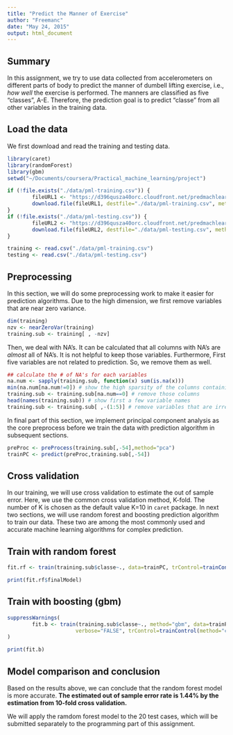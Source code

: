 ```yaml
---
title: "Predict the Manner of Exercise"
author: "Freemanc"
date: "May 24, 2015"
output: html_document
---
```


## Summary
In this assignment, we try to use data collected from accelerometers on different parts of body to predict the manner of dumbell lifting exercise, i.e., *how well* the exercise is performed. The manners are classified as five "classes", A-E. Therefore, the prediction goal is to predict "classe" from all other variables in the training data.

## Load the data
We first download and read the training and testing data.
```r
library(caret)
library(randomForest)
library(gbm)
setwd("~/Documents/coursera/Practical_machine_learning/project")
```
```r
if (!file.exists("./data/pml-training.csv")) {
        fileURL1 <- "https://d396qusza40orc.cloudfront.net/predmachlearn/pml-training.csv"
        download.file(fileURL1, destfile="./data/pml-training.csv", method="curl")
}
if (!file.exists("./data/pml-testing.csv")) {
        fileURL2 <- "https://d396qusza40orc.cloudfront.net/predmachlearn/pml-testing.csv"
        download.file(fileURL2, destfile="./data/pml-testing.csv", method="curl")
}
```
```r
training <- read.csv("./data/pml-training.csv")
testing <- read.csv("./data/pml-testing.csv")
```

## Preprocessing
In this section, we will do some preprocessing work to make it easier for prediction algorithms. Due to the high dimension, we first remove variables that are near zero variance.
```r
dim(training)
nzv <- nearZeroVar(training)
training.sub <- training[ , -nzv]
```
Then, we deal with NA's. It can be calculated that all columns with NA's are *almost* all of NA's. It is not helpful to keep those variables. Furthermore, First five variables are not related to prediction. So, we remove them as well.
```r
## calculate the # of NA's for each variables
na.num <- sapply(training.sub, function(x) sum(is.na(x)))
min(na.num[na.num!=0]) # show the high sparsity of the columns containing NA's
training.sub <- training.sub[na.num==0] # remove those columns
head(names(training.sub)) # show first a few variable names
training.sub <- training.sub[ ,-(1:5)] # remove variables that are irrelevant with prediction
```
In final part of this section, we implement principal component analysis as the core preprocess before we train the data with prediction algorithm in subsequent sections.
```r
preProc <- preProcess(training.sub[,-54],method="pca")
trainPC <- predict(preProc,training.sub[,-54])
```

## Cross validation
In our training, we will use cross validation to estimate the out of sample error. Here, we use the common cross validation method, K-fold. The number of K is chosen as the default value K=10 in `caret` package. In next two sections, we will use random forest and boosting prediction algorithm to train our data. These two are among the most commonly used and accurate machine learning algorithms for complex prediction.

## Train with random forest
```r
fit.rf <- train(training.sub$classe~., data=trainPC, trControl=trainControl(method="cv"))
```
```r
print(fit.rf$finalModel)
```

## Train with boosting (gbm)
```r
suppressWarnings(
        fit.b <- train(training.sub$classe~., method="gbm", data=trainPC, 
                      verbose="FALSE", trControl=trainControl(method="cv"))
)
```
```r
print(fit.b)
```

## Model comparison and conclusion
Based on the results above, we can conclude that the random forest model is more accurate. **The estimated out of sample error rate is 1.44% by the estimation from 10-fold cross validation.**

We will apply the ramdom forest model to the 20 test cases, which will be submitted separately to the programming part of this assignment.
